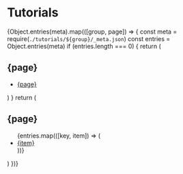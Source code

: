 
# Tutorials

{Object.entries(meta).map(([group, page]) => {
const meta = require(`./tutorials/${group}/_meta.json`)
const entries = Object.entries(meta)
if (entries.length === 0) {
return (

<div>
  <h2>{page}</h2>
  <ul>
    <li>
      <a href={`./tutorials/${group}`}>{page}</a>
    </li>
  </ul>
</div>

)
}
return (

<div>
  <h2>{page}</h2>
  <ul>
    {entries.map(([key, item]) => (
      <li>
        <a href={`./tutorials/${group}/${key}`}>{item}</a>
      </li>
    ))}
  </ul>
</div>
) })}
